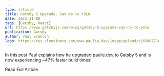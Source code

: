 ```yaml
---
type: article
title: Gatsby 5 Upgrade. Say No to YOLO
date: 2022-11-08
tags: [Gatsby, React]
url: https://www.gatsbyjs.com/blog/gatsby-5-upgrade-say-no-to-yolo
publication: Gatsby
author: Paul Scanlon
logo: https://res.cloudinary.com/www-paulie-dev/image/upload/v1658077182/paulie.dev/Logos/gatsby-logo_dgbkjm.png
---
```


In this post Paul explains how he upgraded paulie.dev to Gatsby 5 and is now experiencing ~47% faster build times!

<CtaExternal href='https://www.gatsbyjs.com/blog/gatsby-5-upgrade-say-no-to-yolo/'>Read Full Article</CtaExternal>
